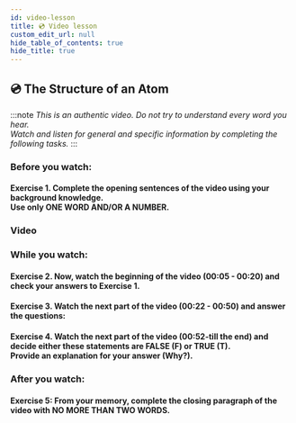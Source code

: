 ```yaml
---
id: video-lesson
title: 💿 Video lesson
custom_edit_url: null
hide_table_of_contents: true
hide_title: true
---
```



## 💿 The Structure of an Atom

:::note
_This is an authentic video. Do not try to understand every word you hear._  
_Watch and listen for general and specific information by completing the following tasks._
:::

### Before you watch:

#### Exercise 1. Complete the opening sentences of the video using your background knowledge. <br /> Use only ONE WORD AND/OR A NUMBER.

<Frame src="https://learningapps.org/watch?v=p8wk3uwdn20" height="230px" />

### Video

<ReactPlayer
  url="https://www.youtube.com/watch?v=OTgpN62ou24"
  width="853px"
  height="480px"
  controls={true}
/>

### While you watch:

#### Exercise 2. Now, watch the beginning of the video (00:05 - 00:20) and check your answers to Exercise 1.

#### Exercise 3. Watch the next part of the video (00:22 - 00:50) and answer the questions:

<Frame src="https://learningapps.org/watch?v=pteekkgrt20" height="280px" />

#### Exercise 4. Watch the next part of the video (00:52-till the end) and decide either these statements are FALSE (F) or TRUE (T). <br /> Provide an explanation for your answer (Why?).

<Frame src="https://learningapps.org/watch?v=pjowxyaja20" height="520px" />

### After you watch:

#### Exercise 5: From your memory, complete the closing paragraph of the video with NO MORE THAN TWO WORDS.

<Frame src="https://learningapps.org/watch?v=pgkbyschj20" height="270px" />
